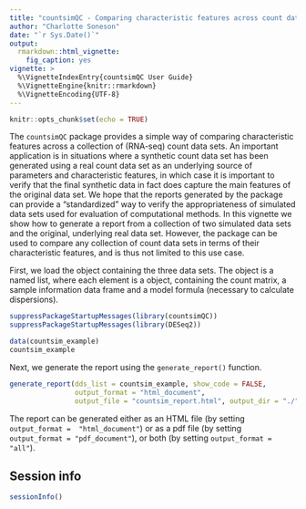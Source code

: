 ```yaml
---
title: "countsimQC - Comparing characteristic features across count data sets"
author: "Charlotte Soneson"
date: "`r Sys.Date()`"
output:
  rmarkdown::html_vignette:
    fig_caption: yes
vignette: >
  %\VignetteIndexEntry{countsimQC User Guide}
  %\VignetteEngine{knitr::rmarkdown}
  %\VignetteEncoding{UTF-8}
---
```


```r
knitr::opts_chunk$set(echo = TRUE)
```

The `countsimQC` package provides a simple way of comparing characteristic
features across a collection of (RNA-seq) count data sets. An important
application is in situations where a synthetic count data set has been generated
using a real count data set as an underlying source of parameters and 
characteristic features, in which case it is important to verify that the final 
synthetic data in fact does capture the main features of the original data set.
We hope that the reports generated by the package can provide a "standardized"
way to verify the appropriateness of simulated data sets used for evaluation of
computational methods. In this vignette we show how to generate a report from a
collection of two simulated data sets and the original, underlying real data
set. However, the package can be used to compare any collection of count data
sets in terms of their characteristic features, and is thus not limited to this
use case.

First, we load the object containing the three data sets. The object is a named
list, where each element is a \code{DESeqDataSet} object, containing the count
matrix, a sample information data frame and a model formula (necessary to
calculate dispersions).

```r
suppressPackageStartupMessages(library(countsimQC))
suppressPackageStartupMessages(library(DESeq2))

data(countsim_example)
countsim_example
```

Next, we generate the report using the `generate_report()` function. 

```r
generate_report(dds_list = countsim_example, show_code = FALSE, 
                output_format = "html_document", 
                output_file = "countsim_report.html", output_dir = "./")
```

The report can be generated either as an HTML file (by setting `output_format = 
"html_document"`) or as a pdf file (by setting `output_format =
"pdf_document"`), or both (by setting `output_format = "all"`).

## Session info

```r
sessionInfo()
```

